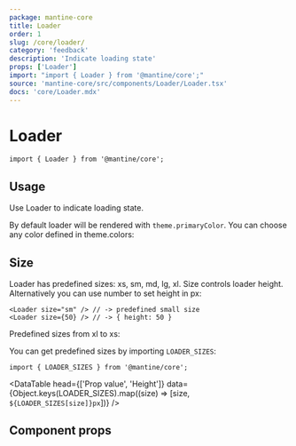 ```yaml
---
package: mantine-core
title: Loader
order: 1
slug: /core/loader/
category: 'feedback'
description: 'Indicate loading state'
props: ['Loader']
import: "import { Loader } from '@mantine/core';"
source: 'mantine-core/src/components/Loader/Loader.tsx'
docs: 'core/Loader.mdx'
---
```



# Loader

<PageHeader
  source="mantine-core/src/components/Loader/Loader.tsx"
  docs="core/Loader.mdx"
  package="@mantine/core"
/>

```tsx
import { Loader } from '@mantine/core';
```

## Usage

Use Loader to indicate loading state.

By default loader will be rendered with `theme.primaryColor`.
You can choose any color defined in <GatsbyLink to="/pages/theming/#colors">theme.colors</GatsbyLink>:

<LoaderConfigurator />

## Size

Loader has predefined sizes: xs, sm, md, lg, xl. Size controls loader height.
Alternatively you can use number to set height in px:

```tsx
<Loader size="sm" /> // -> predefined small size
<Loader size={50} /> // -> { height: 50 }
```

Predefined sizes from xl to xs:

<LoaderSizesDemo />

You can get predefined sizes by importing `LOADER_SIZES`:

```tsx
import { LOADER_SIZES } from '@mantine/core';
```

<DataTable
  head={['Prop value', 'Height']}
  data={Object.keys(LOADER_SIZES).map((size) => [size, `${LOADER_SIZES[size]}px`])}
/>

## Component props

<PropsTable component="Loader" />
